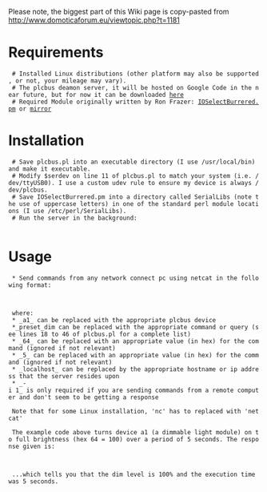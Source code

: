 Please note, the biggest part of this Wiki page is copy-pasted from http://www.domoticaforum.eu/viewtopic.php?t=1181

= Requirements =
  # Installed Linux distributions (other platform may also be supported, or not, your mileage may vary).
  # The plcbus deamon server, it will be hosted on Google Code in the near future, but for now it can be downloaded [http://dl.dropbox.com/u/11711990/Serial/plcbus.pl here]
  # Required Module originally written by Ron Frazer: [http://code.google.com/p/plcbus-daemon-for-linux/downloads/list IOSelectBurrered.pm] or [http://dl.dropbox.com/u/11711990/Serial/IOSelectBuffered.pm mirror]

= Installation =
  # Save plcbus.pl into an executable directory (I use /usr/local/bin) and make it executable.
  # Modify $serdev on line 11 of plcbus.pl to match your system (i.e. /dev/ttyUSB0). I use a custom udev rule to ensure my device is always /dev/plcbus.
  # Save IOSelectBurrered.pm into a directory called SerialLibs (note the use of uppercase letters) in one of the standard perl module locations (I use /etc/perl/SerialLibs).
  # Run the server in the background:
  {{{plcbus.pl &}}}

= Usage =
  * Send commands from any network connect pc using netcat in the following format:

  {{{echo -e 'a1,preset_dim,64,5\nEXIT\n' | nc -i 1 localhost 5151}}}

  where:
  * _a1_ can be replaced with the appropriate plcbus device
  *_preset_dim can be replaced with the appropriate command or query (see lines 18 to 46 of plcbus.pl for a complete list)
  * _64_ can be replaced with an appropriate value (in hex) for the command (ignored if not relevant)
  * _5_ can be replaced with an appropriate value (in hex) for the command (ignored if not relevant)
  * _localhost_ can be replaced by the appropriate hostname or ip address that the server resides upon
  * _-i 1_ is only required if you are sending commands from a remote computer and don't seem to be getting a response

  Note that for some Linux installation, 'nc' has to replaced with 'netcat'

  The example code above turns device a1 (a dimmable light module) on to full brightness (hex 64 = 100) over a period of 5 seconds. The response given is:

  {{{PRESET_DIM,100,5}}}

  ...which tells you that the dim level is 100% and the execution time was 5 seconds.